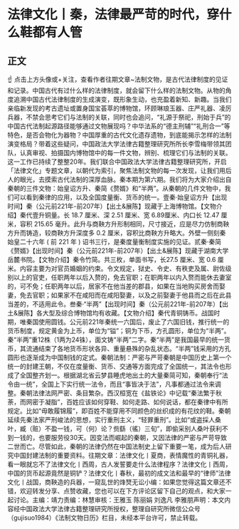 # 法律文化丨秦，法律最严苛的时代，穿什么鞋都有人管
## 正文
☝ 点击上方头像或+关注，查看作者往期文章~法制文物，是古代法律制度的见证和记录。中国古代有过什么样的法律制度，就会留下什么样的法制文物。从物的角度追溯中国古代法律制度的生成演变，既形象生动，也充盈着新知、新趣。当我们亲临新发现的考古遗址或置身国宝荟萃的博物馆，环顾琳琅玉器、庄严礼器、凌厉兵器，不禁会思考它们与法制的关联，同时也会追问，“礼源于祭祀，刑始于兵”的中国古代法制起源路径能够通过文物展现吗？中华法系的“德主刑辅”“礼刑合一”等特色，是否会物化为器物？中国厚重的古代文化遗存遗物，到底能揭示怎样的法制演变格局？带着这些疑问，中国政法大学法律古籍整理研究所所长李雪梅带领其团队，认真审视、拍摄国内博物馆中的每一件文物，辨别、梳理它们与法制的关联。这一工作已持续了整整20年。我们联合中国政法大学法律古籍整理研究所，开启「法律文化」专题文章，以朝代为索引，聚焦法制文物的每一次发现，让我们用后人的眼光，去摸索古代法制的深厚血脉。秦本期为第六期。我们将为大家介绍出自秦朝的三件文物：始皇诏方升、秦简《赘婿》和“半两”。从秦朝的几件文物中，我们可以看到秦律的应用，以及全国度量衡、货币的统一。壹秦·始皇诏方升【出现时间】秦（公元前221年-前207年）【出土&展陈】现藏于上海博物馆。【文物介绍】秦代壹升铜量。长 18.7 厘米、深 2.51 厘米、宽 6.89厘米、内口长 12.47 厘米，容积 215.65 毫升。此升与商鞅方升形制相同，尺寸接近，应是尽力仿制商鞅方升而铸造，较商鞅方升深度多 0.2 厘米，容积比商鞅方升略大。外壁一侧刻秦始皇二十六年 ( 前 221 年 ) 诏书三行，是秦度量衡制度实施的见证。贰秦·秦简《赘婿》【出现时间】秦（公元前221年-前207年）【出土&展陈】现藏于湖南大学岳麓书院。【文物介绍】秦令竹简。共三枚，单面书写，长27.5 厘米、宽 0.6 厘米。内容主要为对官员婚姻的约束。令文规定，狱史、令史、有秩吏及属、尉佐级别以上的官吏，任职两年以后入赘的，免去官职；在职两年以内入赘而能休去妻室的，可不免；任职两年以后，居家不在他当差的郡县，如果在当地购买房舍而娶妻，免去官职；如果家不在咸阳而在咸阳娶妻，以及之前娶妻于他县而之后在此县当差的，不适用此令。叁秦·“半两”【出现时间】秦（公元前221年-前207年）【出土&展陈】各大型及综合博物馆均有收藏。【文物介绍】秦代青铜铸币。战国时期，唯秦国使用圆钱。公元前221年秦统一六国后，废止了六国旧钱，推行统一的货币制度，规定黄金为上币，单位为“镒”；铜为下币，方孔圆形，单位为“半两”。秦“半两”重12株（1两为24铢），面文铸“半两”二字。秦“半两”是我国最早的统一货币，其流通结束了各地货币形状各异、重量悬殊的杂乱状态。“半两”钱采用的方孔圆形也逐渐成为中国制钱的定式。秦朝法制：严密与严苛秦朝是中国历史上第一个统一的封建王朝，不仅在度量衡、货币、交通等方面完成了全国统一，其法令也形成了全国整齐划一。根据湖北省云梦县睡虎地出土的大量秦简可知，秦朝奉行“法令由一统”，全国上下实行统一法令，而且“事皆决于法”，凡事都通过法令来调整。秦朝法律法网严密、条目繁杂。西汉桓宽在《盐铁论》中记载“秦法繁于秋荼，而网密于凝脂”，百姓应该如何穿鞋、如何走路、如何说话，都在秦律中有所规定。比如“毋敢履锦履”，即百姓不能穿用不同颜色的丝织成的有花纹的鞋。秦朝延续先秦法家严刑峻法的思想，实行重刑主义，“轻罪重刑”。比如“或盗採人桑叶，臧（赃）不盈一钱，可（何）论？赀繇（徭）三旬”，即偷采别人桑叶获利不到一钱的，也要服劳役30天。因变法而崛起的秦朝，又因法律的严密与严苛导致二世而亡。尽管如此，秦朝的法律仍然在中国法制史上留下重要一笔，成为后人研究中国封建法制的重要资料。往期文章：法律文化丨夏商，表情魔性的青铜礼器，看一眼就忘不了法律文化丨西周，古人发誓要走什么法律程序？法律文化丨西周，中国的货币起源竟然是铜铲？法律文化丨春秋，最初的成文法和最早的“律师”法律文化丨战国，商鞅造的兵器，一窥乱世的烽燹无讼小编：如果您觉得这篇文章还不错，欢迎转发分享、点赞收藏，您也可以在下方评论区留下自己的观点，和大家一起讨论。主编：靖力责编：林慧审核：王雅玉 陈丽娟 刘逸凡 李雅朋声明：本文内容经中国政法大学法律古籍整理研究所授权，整理自研究所微信公众号（gujisuo1984）《法制文物日历》栏目，未经本平台许可，禁止转载。
